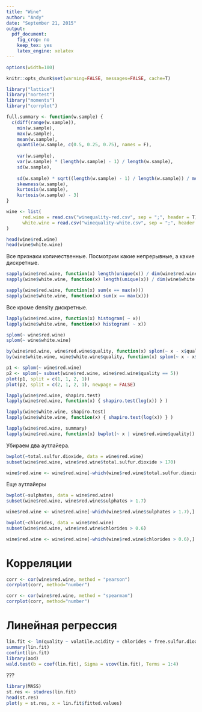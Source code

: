 ```yaml
---
title: "Wine"
author: "Andy"
date: "September 21, 2015"
output: 
  pdf_document: 
    fig_crop: no
    keep_tex: yes
    latex_engine: xelatex
---
```

```r
options(width=100)
```

```r
knitr::opts_chunk$set(warning=FALSE, messages=FALSE, cache=T)
```

```r
library("lattice")
library("nortest")
library("moments")
library("corrplot")
```

```r
full.summary <- function(w.sample) {
  c(diff(range(w.sample)), 
    min(w.sample), 
    max(w.sample), 
    mean(w.sample), 
    quantile(w.sample, c(0.5, 0.25, 0.75), names = F), 
    
    var(w.sample), 
    var(w.sample) * (length(w.sample) - 1) / length(w.sample), 
    sd(w.sample), 
    
    sd(w.sample) * sqrt((length(w.sample) - 1) / length(w.sample)) / mean(w.sample),
    skewness(w.sample), 
    kurtosis(w.sample), 
    kurtosis(w.sample) - 3)
}
```

```r
wine <- list(
      red.wine = read.csv("winequality-red.csv", sep = ";", header = T),
      white.wine = read.csv("winequality-white.csv", sep = ";", header = T)
)

head(wine$red.wine)
head(wine$white.wine)
```

Все признаки количественные. Посмотрим какие непрерывные, а какие дискретные.

```r
sapply(wine$red.wine, function(x) length(unique(x)) / dim(wine$red.wine)[1])
sapply(wine$white.wine, function(x) length(unique(x)) / dim(wine$white.wine)[1])

sapply(wine$red.wine, function(x) sum(x == max(x)))
sapply(wine$white.wine, function(x) sum(x == max(x)))
```

Все кроме density дискретные.

```r
lapply(wine$red.wine, function(x) histogram( ~ x))
lapply(wine$white.wine, function(x) histogram( ~ x))
```

```r
splom(~ wine$red.wine)
splom(~ wine$white.wine)
```


```r
by(wine$red.wine, wine$red.wine$quality, function(x) splom(~ x - x$quality, main = paste("Quality: ", x$quality[1])))
by(wine$white.wine, wine$white.wine$quality, function(x) splom(~ x - x$quality, main = paste("Quality: ", x$quality[1])))
```

```r
p1 <- splom(~ wine$red.wine) 
p2 <- splom(~ subset(wine$red.wine, wine$red.wine$quality == 5))
plot(p1, split = c(1, 1, 2, 1))
plot(p2, split = c(2, 1, 2, 1), newpage = FALSE)
```

```r
lapply(wine$red.wine, shapiro.test)
lapply(wine$red.wine, function(x) { shapiro.test(log(x)) } )

lapply(wine$white.wine, shapiro.test)
lapply(wine$white.wine, function(x) { shapiro.test(log(x)) } )
```


```r
lapply(wine$red.wine, summary)
lapply(wine$red.wine, function(x) bwplot(~ x | wine$red.wine$quality))
```

Убираем два аутлайера.
```r
bwplot(~total.sulfur.dioxide, data = wine$red.wine)
subset(wine$red.wine, wine$red.wine$total.sulfur.dioxide > 170)

wine$red.wine <- wine$red.wine[-which(wine$red.wine$total.sulfur.dioxide > 170), ]
```

Еще аутлайеры
```r
bwplot(~sulphates, data = wine$red.wine)
subset(wine$red.wine, wine$red.wine$sulphates > 1.7)

wine$red.wine <- wine$red.wine[-which(wine$red.wine$sulphates > 1.7),]
```

```r
bwplot(~chlorides, data = wine$red.wine)
subset(wine$red.wine, wine$red.wine$chlorides > 0.6)

wine$red.wine <- wine$red.wine[-which(wine$red.wine$chlorides > 0.6),]
```


# Корреляции

```r
corr <- cor(wine$red.wine, method = "pearson")
corrplot(corr, method="number")

corr <- cor(wine$red.wine, method = "spearman")
corrplot(corr, method="number")
```

# Линейная регрессия

```r
lin.fit <- lm(quality ~ volatile.acidity + chlorides + free.sulfur.dioxide + total.sulfur.dioxide + pH + sulphates + alcohol, data = wine$red.wine)
summary(lin.fit)
confint(lin.fit)
library(aod)
wald.test(b = coef(lin.fit), Sigma = vcov(lin.fit), Terms = 1:4)
```


??? 
```r
library(MASS)
st.res <- studres(lin.fit)
head(st.res)
plot(y = st.res, x = lin.fit$fitted.values)
```

